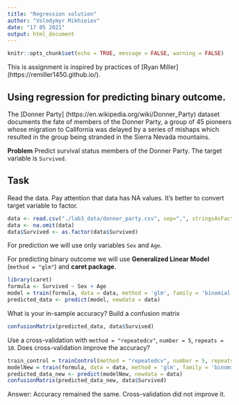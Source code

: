 ```yaml
---
title: "Regression solution"
author: "Volodymyr Mikhieiev"
date: "17 05 2021"
output: html_document
---
```


```r
knitr::opts_chunk$set(echo = TRUE, message = FALSE, warning = FALSE)
```

This is assignment is inspired by practices of [Ryan Miller] (https://remiller1450.github.io/).

## Using regression for predicting binary outcome.

The [Donner Party] (https://en.wikipedia.org/wiki/Donner_Party) dataset documents the fate of members of the Donner Party, a group of 45 pioneers whose migration to California was delayed by a series of mishaps which resulted in the group being stranded in the Sierra Nevada mountains.

**Problem**
Predict survival status members of the Donner Party. The target variable is `Survived`.

## Task

Read the data. Pay attention that data has NA values. It's better to convert target variable to factor.
```r
data <- read.csv("./lab3_data/donner_party.csv", sep=",", stringsAsFactors = TRUE)
data <- na.omit(data)
data$Survived <- as.factor(data$Survived)
```

For prediction we will use only variables `Sex` and `Age`. 

For predicting binary outcome we will use **Generalized Linear Model** (`method = "glm"`) and **caret package**. 

```r
library(caret)
formula <- Survived ~ Sex + Age
model = train(formula, data = data, method = 'glm', family = 'binomial')
predicted_data <- predict(model, newdata = data)
```

What is your in-sample accuracy? Build a confusion matrix

```r
confusionMatrix(predicted_data, data$Survived)
```

Use a cross-validation with `method = "repeatedcv"`, `number = 5`, `repeats = 10`. Does cross-validation improve the accuracy?

```r
train_control = trainControl(method = "repeatedcv", number = 5, repeats = 10)
modelNew = train(formula, data = data, method = 'glm', family = 'binomial', trControl = train_control)
predicted_data_new <- predict(modelNew, newdata = data)
confusionMatrix(predicted_data_new, data$Survived)
```

Answer: Accuracy remained the same. Cross-validation did not improve it.
